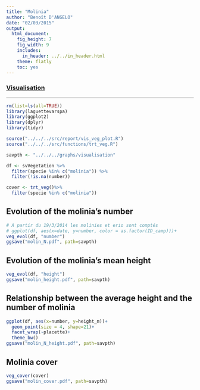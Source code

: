 ```yaml
---
title: "Molinia"
author: "Benoît D'ANGELO"
date: "02/03/2015"
output:
  html_document:
    fig_height: 7
    fig_width: 9
    includes:
      in_header: ../../in_header.html
    theme: flatly
    toc: yes
---
```

<h3><a href="../vis_toc.html"> Visualisation </a></h3>
  
***

```r
rm(list=ls(all=TRUE))
library(laguettevarspa)
library(ggplot2)
library(dplyr)
library(tidyr)

source("../../../src/report/vis_veg_plot.R")
source("../../../src/functions/trt_veg.R")

savpth <- "../../../graphs/visualisation"
```


```r
df <- svVegetation %>%
  filter(specie %in% c("molinia")) %>%
  filter(!is.na(number))

cover <- trt_veg()%>%
  filter(specie %in% c("molinia"))
```

## Evolution of the molinia's number

```r
# A partir du 19/3/2014 les molinies et erio sont comptés
# ggplot(df, aes(x=date, y=number, color = as.factor(ID_camp)))+
veg_evol(df, "number")
ggsave("molin_N.pdf", path=savpth)
```


## Evolution of the molinia's mean height

```r
veg_evol(df, "height")
ggsave("molin_height.pdf", path=savpth)
```

## Relationship between the average height and the number of molinia

```r
ggplot(df, aes(x=number, y=height_m))+
  geom_point(size = 4, shape=21)+
  facet_wrap(~placette)+
  theme_bw()
ggsave("molin_N_height.pdf", path=savpth)
```


## Molinia cover

```r
veg_cover(cover)
ggsave("molin_cover.pdf", path=savpth)
```